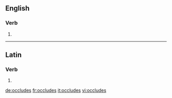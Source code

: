 ==English==

===Verb===
{{head|en}}

# {{en-third-person singular of|occlude}}

----

==Latin==

===Verb===
{{la-verb-form|occlūdēs}}

# {{conjugation of|occlūdō||2|s|fut|act|ind|lang=la}}

[[de:occludes]]
[[fr:occludes]]
[[it:occludes]]
[[vi:occludes]]